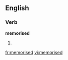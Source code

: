 
==English==

===Verb===
'''memorised'''

# {{past of|[[memorise]]}}

[[fr:memorised]]
[[vi:memorised]]